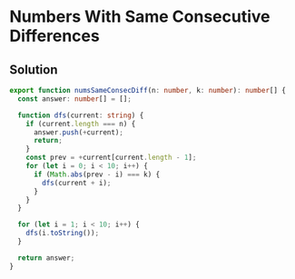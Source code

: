 # Numbers With Same Consecutive Differences

## Solution

```typescript filename="solution.ts" copy 
export function numsSameConsecDiff(n: number, k: number): number[] {
  const answer: number[] = [];

  function dfs(current: string) {
    if (current.length === n) {
      answer.push(+current);
      return;
    }
    const prev = +current[current.length - 1];
    for (let i = 0; i < 10; i++) {
      if (Math.abs(prev - i) === k) {
        dfs(current + i);
      }
    }
  }

  for (let i = 1; i < 10; i++) {
    dfs(i.toString());
  }

  return answer;
}
```